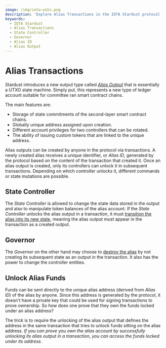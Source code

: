 ```yaml
---
image: /img/iota-wiki.png
description: 'Explore Alias Transactions in the IOTA Stardust protocol, including the roles of State Controller and Governor, and how to unlock alias funds.'
keywords:
  - IOTA Stardust
  - Alias Transactions
  - State Controller
  - Governor
  - Alias ID
  - Alias Output
---
```


# Alias Transactions

Stardust introduces a new output type called
[_Alias Output_](https://github.com/lzpap/tips/blob/master/tips/TIP-0018/tip-0018.md#alias-output) that is essentially a
UTXO state machine. Simply put, this represents a new type of ledger account suitable for committee ran smart contract
chains.

The main features are:

- Storage of state commitments of the second-layer smart contract chains.
- Globally unique address assigned upon creation.
- Different account privileges for two controllers that can be rotated.
- The ability of issuing custom tokens that are linked to the unique address.

Alias outputs can be created by anyone in the protocol via transactions. A newly created alias receives a unique
identifier, or _Alias ID_, generated by the protocol based on the content of the transaction that created it. Once an
alias output is created, only its controllers can unlock it in subsequent transactions. Depending on which controller
unlocks it, different commands or state mutations are possible.

## State Controller

The _State Controller_ is allowed to change the state data stored in the output and also to manipulate token balances
of the alias account. If the _State Controller_ unlocks the alias output in a transaction, it must
[transition the alias into its new state](state-transitions.mdx), meaning the alias output must appear in the
transaction as a created output.

## Governor

The _Governor_ on the other hand may choose to [destroy the alias](destroy.mdx) by not creating its subsequent state as
an output in the transaction. It also has the power to change the controller entities.

## Unlock Alias Funds

Funds can be sent directly to the unique alias address (derived from _Alias ID_) of the alias by anyone. Since this
address is generated by the protocol, it doesn't have a private key that could be used for signing transactions to prove
ownership. So how does one prove that they own the funds locked under an alias address?

The trick is to require the unlocking of the alias output that defines the address in the same transaction that tries
to unlock funds sitting on the alias address. _If you can prove you own the alias account by successfully unlocking its
alias output in a transaction, you can access the funds locked under its address._
